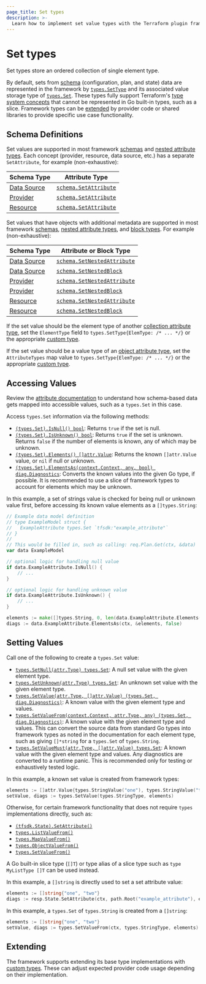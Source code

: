 ```yaml
---
page_title: Set types
description: >-
  Learn how to implement set value types with the Terraform plugin framework.
---
```


# Set types

Set types store an ordered collection of single element type.

By default, sets from [schema](/terraform/plugin/framework/handling-data/schemas) (configuration, plan, and state) data are represented in the framework by [`types.SetType`](https://pkg.go.dev/github.com/hashicorp/terraform-plugin-framework/types#SetType) and its associated value storage type of [`types.Set`](https://pkg.go.dev/github.com/hashicorp/terraform-plugin-framework/types#Set). These types fully support Terraform's [type system concepts](/terraform/plugin/framework/handling-data/terraform-concepts) that cannot be represented in Go built-in types, such as a slice. Framework types can be [extended](#extending) by provider code or shared libraries to provide specific use case functionality.

## Schema Definitions

Set values are supported in most framework [schemas](/terraform/plugin/framework/handling-data/schemas) and [nested attribute types](/terraform/plugin/framework/handling-data/attributes#nested-attribute-types).
Each concept (provider, resource, data source, etc.) has a separate `SetAttribute`, for example (non-exhaustive):

| Schema Type | Attribute Type |
|-------------|----------------|
| [Data Source](/terraform/plugin/framework/data-sources) | [`schema.SetAttribute`](https://pkg.go.dev/github.com/hashicorp/terraform-plugin-framework/datasource/schema#SetAttribute) |
| [Provider](/terraform/plugin/framework/providers) | [`schema.SetAttribute`](https://pkg.go.dev/github.com/hashicorp/terraform-plugin-framework/provider/schema#SetAttribute) |
| [Resource](/terraform/plugin/framework/resources) | [`schema.SetAttribute`](https://pkg.go.dev/github.com/hashicorp/terraform-plugin-framework/resource/schema#SetAttribute) |

Set values that have objects with additional metadata are supported in most framework [schemas](/terraform/plugin/framework/handling-data/schemas), [nested attribute types](/terraform/plugin/framework/handling-data/attributes#nested-attribute-types), and [block types](/terraform/plugin/framework/handling-data/blocks). For example (non-exhaustive):

| Schema Type | Attribute or Block Type |
|-------------|-------------------------|
| [Data Source](/terraform/plugin/framework/data-sources) | [`schema.SetNestedAttribute`](https://pkg.go.dev/github.com/hashicorp/terraform-plugin-framework/datasource/schema#SetNestedAttribute) |
| [Data Source](/terraform/plugin/framework/data-sources) | [`schema.SetNestedBlock`](https://pkg.go.dev/github.com/hashicorp/terraform-plugin-framework/datasource/schema#SetNestedBlock) |
| [Provider](/terraform/plugin/framework/providers) | [`schema.SetNestedAttribute`](https://pkg.go.dev/github.com/hashicorp/terraform-plugin-framework/provider/schema#SetNestedAttribute) |
| [Provider](/terraform/plugin/framework/providers) | [`schema.SetNestedBlock`](https://pkg.go.dev/github.com/hashicorp/terraform-plugin-framework/provider/schema#SetNestedBlock) |
| [Resource](/terraform/plugin/framework/resources) | [`schema.SetNestedAttribute`](https://pkg.go.dev/github.com/hashicorp/terraform-plugin-framework/resource/schema#SetNestedAttribute) |
| [Resource](/terraform/plugin/framework/resources) | [`schema.SetNestedBlock`](https://pkg.go.dev/github.com/hashicorp/terraform-plugin-framework/resource/schema#SetNestedBlock) |

If the set value should be the element type of another [collection attribute type](/terraform/plugin/framework/handling-data/attributes#collection-attribute-types), set the `ElementType` field to `types.SetType{ElemType: /* ... */}` or the appropriate [custom type](#extending).

If the set value should be a value type of an [object attribute type](/terraform/plugin/framework/handling-data/attributes#object-attribute-type), set the `AttributeTypes` map value to `types.SetType{ElemType: /* ... */}` or the appropriate [custom type](#extending).

## Accessing Values

<Tip>

Review the [attribute documentation](/terraform/plugin/framework/handling-data/attributes/set#accessing-values) to understand how schema-based data gets mapped into accessible values, such as a `types.Set` in this case.

</Tip>

Access `types.Set` information via the following methods:

* [`(types.Set).IsNull() bool`](https://pkg.go.dev/github.com/hashicorp/terraform-plugin-framework/types/basetypes#SetValue.IsNull): Returns `true` if the set is null.
* [`(types.Set).IsUnknown() bool`](https://pkg.go.dev/github.com/hashicorp/terraform-plugin-framework/types/basetypes#SetValue.IsUnknown): Returns `true` if the set is unknown. Returns `false` if the number of elements is known, any of which may be unknown.
* [`(types.Set).Elements() []attr.Value`](https://pkg.go.dev/github.com/hashicorp/terraform-plugin-framework/types/basetypes#SetValue.Elements): Returns the known `[]attr.Value` value, or `nil` if null or unknown.
* [`(types.Set).ElementsAs(context.Context, any, bool) diag.Diagnostics`](https://pkg.go.dev/github.com/hashicorp/terraform-plugin-framework/types/basetypes#SetValue.ElementsAs): Converts the known values into the given Go type, if possible. It is recommended to use a slice of framework types to account for elements which may be unknown.

In this example, a set of strings value is checked for being null or unknown value first, before accessing its known value elements as a `[]types.String`:

```go
// Example data model definition
// type ExampleModel struct {
//   ExampleAttribute types.Set `tfsdk:"example_attribute"`
// }
//
// This would be filled in, such as calling: req.Plan.Get(ctx, &data)
var data ExampleModel

// optional logic for handling null value
if data.ExampleAttribute.IsNull() {
    // ...
}

// optional logic for handling unknown value
if data.ExampleAttribute.IsUnknown() {
    // ...
}

elements := make([]types.String, 0, len(data.ExampleAttribute.Elements()))
diags := data.ExampleAttribute.ElementsAs(ctx, &elements, false)
```

## Setting Values

Call one of the following to create a `types.Set` value:

* [`types.SetNull(attr.Type) types.Set`](https://pkg.go.dev/github.com/hashicorp/terraform-plugin-framework/types#SetNull): A null set value with the given element type.
* [`types.SetUnknown(attr.Type) types.Set`](https://pkg.go.dev/github.com/hashicorp/terraform-plugin-framework/types#SetUnknown): An unknown set value with the given element type.
* [`types.SetValue(attr.Type, []attr.Value) (types.Set, diag.Diagnostics)`](https://pkg.go.dev/github.com/hashicorp/terraform-plugin-framework/types#SetValue): A known value with the given element type and values.
* [`types.SetValueFrom(context.Context, attr.Type, any) (types.Set, diag.Diagnostics)`](https://pkg.go.dev/github.com/hashicorp/terraform-plugin-framework/types#SetValueFrom): A known value with the given element type and values. This can convert the source data from standard Go types into framework types as noted in the documentation for each element type, such as giving `[]*string` for a `types.Set` of `types.String`.
* [`types.SetValueMust(attr.Type, []attr.Value) types.Set`](https://pkg.go.dev/github.com/hashicorp/terraform-plugin-framework/types#SetValueMust): A known value with the given element type and values. Any diagnostics are converted to a runtime panic. This is recommended only for testing or exhaustively tested logic.

In this example, a known set value is created from framework types:

```go
elements := []attr.Value{types.StringValue("one"), types.StringValue("two")}
setValue, diags := types.SetValue(types.StringType, elements)
```

Otherwise, for certain framework functionality that does not require `types` implementations directly, such as:

* [`(tfsdk.State).SetAttribute()`](https://pkg.go.dev/github.com/hashicorp/terraform-plugin-framework/tfsdk#State.SetAttribute)
* [`types.ListValueFrom()`](https://pkg.go.dev/github.com/hashicorp/terraform-plugin-framework/types#ListValueFrom)
* [`types.MapValueFrom()`](https://pkg.go.dev/github.com/hashicorp/terraform-plugin-framework/types#MapValueFrom)
* [`types.ObjectValueFrom()`](https://pkg.go.dev/github.com/hashicorp/terraform-plugin-framework/types#ObjectValueFrom)
* [`types.SetValueFrom()`](https://pkg.go.dev/github.com/hashicorp/terraform-plugin-framework/types#SetValueFrom)

A Go built-in slice type (`[]T`) or type alias of a slice type such as `type MyListType []T` can be used instead.

In this example, a `[]string` is directly used to set a set attribute value:

```go
elements := []string{"one", "two"}
diags := resp.State.SetAttribute(ctx, path.Root("example_attribute"), elements)
```

In this example, a `types.Set` of `types.String` is created from a `[]string`:

```go
elements := []string{"one", "two"}
setValue, diags := types.SetValueFrom(ctx, types.StringType, elements)
```

## Extending

The framework supports extending its base type implementations with [custom types](/terraform/plugin/framework/handling-data/types/custom). These can adjust expected provider code usage depending on their implementation.
